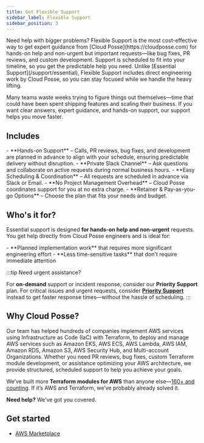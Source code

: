 ```yaml
---
title: Get Flexible Support
sidebar_label: Flexible Support
sidebar_position: 3
---
```


<Intro>
Need help with bigger problems? Flexible Support is the most cost-effective way to get expert guidance from [Cloud Posse](https://cloudposse.com) for hands-on help and non-urgent but important requests—like bug fixes, PR reviews, and custom development. Support is scheduled to fit into your timeline, so you get the predictable help you need. Unlike [Essential Support](/support/essential), Flexible Support includes direct engineering work by Cloud Posse, so you can stay focused while we handle the heavy lifting.
</Intro>

Many teams waste weeks trying to figure things out themselves—time that could have been spent shipping features and scaling their business. If you want clear answers, expert guidance, and hands-on support, our support helps you move faster.

## Includes

<FeatureList>
  - **Hands-on Support** – Calls, PR reviews, bug fixes, and development are planned in advance to align with your schedule, ensuring predictable delivery without disruption.
  - **Private Slack Channel** – Ask questions and collaborate on active requests during normal business hours.
  - **Easy Scheduling & Coordination** – All requests are scheduled in advance via Slack or Email.
  - **No Project Management Overhead** – Cloud Posse coordinates support for you at no extra charge.
  - **Retainer & Pay-as-you-go Options** – Choose the plan that fits your needs and budget.
</FeatureList>

## Who's it for?

Essential support is designed **for hands-on help and non-urgent** requests. You get help directly from Cloud Posse engineers and is ideal for:

<FeatureList>
- **Planned implementation work** that requires more significant engineering effort
- **Less time-sensitive tasks** that don't require immediate attention
</FeatureList>


:::tip Need urgent assistance?

For **on-demand** support or incident response, consider our **Priority Support** plan. For critical issues and urgent requests, consider [**Priority Support**](/support/priority) instead to get faster response times—without the hassle of scheduling.
:::

## Why Cloud Posse?

Our team has helped hundreds of companies implement AWS services using Infrastructure as Code (IaC) with Terraform, to deploy and manage AWS services such as Amazon EKS, AWS ECS, AWS Lambda, AWS IAM, Amazon RDS, Amazon S3, AWS Security Hub, and Multi-account Organizations. Whether you need PR reviews, bug fixes, custom Terraform module development, or assistance optimizing your AWS architecture, we provide structured, scheduled support to help you achieve your goals.

We’ve built more **Terraform modules for AWS** than anyone else—[160+ and counting](https://github.com/cloudposse/).  If it’s AWS and Terraform, we’ve probably already solved it.

**Need help?** We’ve got you covered.

## Get started

- [AWS Marketplace](https://aws.amazon.com/marketplace/pp/prodview-a3bxlufq4pz5e)
